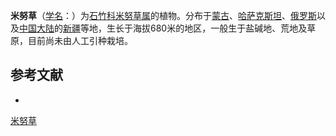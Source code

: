 {{Speciesbox
| name = 米努草
| status = 
| status_system = 
| image =
| genus = Minuartia
| species = regeliana
| authority = (Trautv.) Mattf.
}}

'''米努草'''（[[学名|学名]]：{{lang|la|''Minuartia regeliana''}}）为[[石竹科|石竹科]][[米努草属|米努草属]]的植物。分布于[[蒙古|蒙古]]、[[哈萨克斯坦|哈萨克斯坦]]、[[俄罗斯|俄罗斯]]以及[[中国大陆|中国大陆]]的[[新疆|新疆]]等地，生长于海拔680米的地区，一般生于盐碱地、荒地及草原，目前尚未由人工引种栽培。

== 参考文献 ==
<div class="references-small">
* {{cite web| url =http://www.bioinfo.cn/db05/KmzwSpecies.php?action=view&id=2355| title =米努草| work =《中国高等植物数据库全库》| publisher =中国科学院微生物研究所| author =昆明植物研究所| accessdate =2009-02-23| deadurl =yes| archiveurl =https://web.archive.org/web/20160305040019/http://www.bioinfo.cn/db05/KmzwSpecies.php?action=view&id=2355| archivedate =2016-03-05}}
</div>
{{Taxonbar|from=Q15225977}}

[[Category:米努草属|米努草]]


{{植物小作品}}